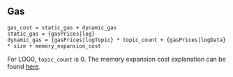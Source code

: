 ## Gas

    gas_cost = static_gas + dynamic_gas
    static_gas = {gasPrices|log}
    dynamic_gas = {gasPrices|logTopic} * topic_count + {gasPrices|logData} * size + memory_expansion_cost

For LOG0, `topic_count` is 0.
The memory expansion cost explanation can be found [here](/about).
